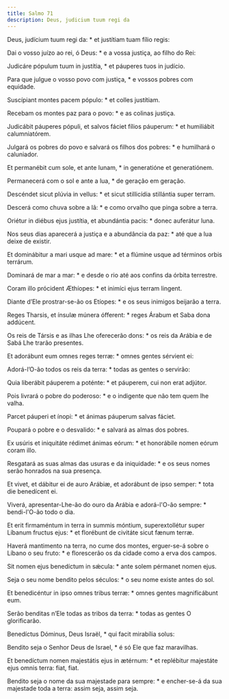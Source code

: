 ```yaml
---
title: Salmo 71
description: Deus, judicium tuum regi da
---
```


<div class="side-by-side not-content">

Deus, judícium tuum regi da: * et justítiam tuam fílio regis:

Dai o vosso juízo ao rei, ó Deus: * e a vossa justiça, ao filho do Rei:

Judicáre pópulum tuum in justítia, * et páuperes tuos in judício.

Para que julgue o vosso povo com justiça, * e vossos pobres com equidade.

Suscípiant montes pacem pópulo: * et colles justítiam.

Recebam os montes paz para o povo: * e as colinas justiça.

Judicábit páuperes pópuli, et salvos fáciet fílios páuperum: * et humiliábit calumniatórem.

Julgará os pobres do povo e salvará os filhos dos pobres: * e humilhará o caluniador.

Et permanébit cum sole, et ante lunam, * in generatióne et generatiónem.

Permanecerá com o sol e ante a lua, * de geração em geração.

Descéndet sicut plúvia in vellus: * et sicut stillicídia stillántia super terram.

Descerá como chuva sobre a lã: * e como orvalho que pinga sobre a terra.

Oriétur in diébus ejus justítia, et abundántia pacis: * donec auferátur luna.

Nos seus dias aparecerá a justiça e a abundância da paz: * até que a lua deixe de existir.

Et dominábitur a mari usque ad mare: * et a flúmine usque ad términos orbis terrárum.

Dominará de mar a mar: * e desde o rio até aos confins da órbita terrestre.

Coram illo prócident Æthíopes: * et inimíci ejus terram lingent.

Diante d’Ele prostrar-se-ão os Etíopes: * e os seus inimigos beijarão a terra.

Reges Tharsis, et ínsulæ múnera ófferent: * reges Árabum et Saba dona addúcent.

Os reis de Társis e as ilhas Lhe oferecerão dons: * os reis da Arábia e de Sabá Lhe trarão presentes.

Et adorábunt eum omnes reges terræ: * omnes gentes sérvient ei:

Adorá-l’O-ão todos os reis da terra: * todas as gentes o servirão:

Quia liberábit páuperem a poténte: * et páuperem, cui non erat adjútor.

Pois livrará o pobre do poderoso: * e o indigente que não tem quem lhe valha.

Parcet páuperi et ínopi: * et ánimas páuperum salvas fáciet.

Poupará o pobre e o desvalido: * e salvará as almas dos pobres.

Ex usúris et iniquitáte rédimet ánimas eórum: * et honorábile nomen eórum coram illo.

Resgatará as suas almas das usuras e da iniquidade: * e os seus nomes serão honrados na sua presença.

Et vivet, et dábitur ei de auro Arábiæ, et adorábunt de ipso semper: * tota die benedícent ei.

Viverá, apresentar-Lhe-ão do ouro da Arábia e adorá-l'O-ão sempre: * bendi-l'O-ão todo o dia.

Et erit firmaméntum in terra in summis móntium, superextollétur super Líbanum fructus ejus: * et florébunt de civitáte sicut fænum terræ.

Haverá mantimento na terra, no cume dos montes, erguer-se-á sobre o Líbano o seu fruto: * e florescerão os da cidade como a erva dos campos.

Sit nomen ejus benedíctum in sǽcula: * ante solem pérmanet nomen ejus.

Seja o seu nome bendito pelos séculos: * o seu nome existe antes do sol.

Et benedicéntur in ipso omnes tribus terræ: * omnes gentes magnificábunt eum.

Serão benditas n’Ele todas as tribos da terra: * todas as gentes O glorificarão.

Benedíctus Dóminus, Deus Israël, * qui facit mirabília solus:

Bendito seja o Senhor Deus de Israel, * é só Ele que faz maravilhas.

Et benedíctum nomen majestátis ejus in ætérnum: * et replébitur majestáte ejus omnis terra: fiat, fiat.

Bendito seja o nome da sua majestade para sempre: * e encher-se-á da sua majestade toda a terra: assim seja, assim seja.

</div>
